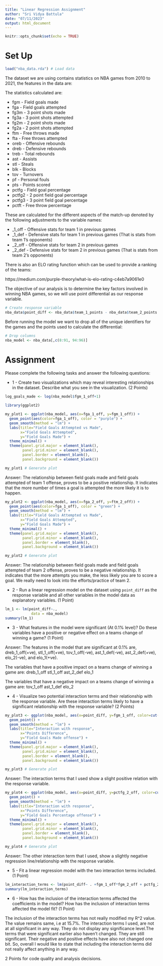 ```yaml
---
title: "Linear Regression Assignment"
author: "Sri Vidya Battula"
date: "07/11/2023"
output: html_document
---
```


```r
knitr::opts_chunk$set(echo = TRUE)
```

# Set Up

```r
load("nba_data.rda") # Load data
```


The dataset we are using contains statistics on NBA games from 2010 to 2021, the features in the data are:

The statistics calculated are:

* fgm - Field goals made
* fga - Field goals attempted
* fg3m - 3 point shots made
* fg3a - 3 point shots attempted
* fg2m - 2 point shots made
* fg2a - 2 point shots attempted
* ftm - Free throws made
* fta - Free throws attempted
* oreb - Offensive rebounds
* dreb - Defensive rebounds
* treb - Total rebounds
* ast - Assists
* stl - Steals
* blk - Blocks
* tov - Turnovers
* pf - Personal fouls
* pts - Points scored
* pctfg - Field goal percentage
* pctfg2 - 2 point field goal percentage
* pctfg3 - 3 point field goal percentage
* pctft - Free throw percentage

These are calculated for the different aspects of the match-up denoted by the following adjustments to the variable names:

* _1_off - Offensive stats for team 1 in previous games
* _1_def - Defensive stats for team 1 in previous games (That is stats from team 1's opponents)
* _2_off - Offensive stats for team 2 in previous games
* _2_def - Defensive stats for team 2 in previous games (That is stats from team 2's opponents)

There is also an ELO rating function which can be used to provide a ranking of the teams:

https://medium.com/purple-theory/what-is-elo-rating-c4eb7a9061e0

The objective of our analysis is to determine the key factors involved in winning NBA games, so we will use point differential as our response variable.

```r
# Create response variable
nba_data$point_diff <- nba_data$team_1_points - nba_data$team_2_points
```

Before running the model we want to drop all of the unique identifiers for the games and the points used to calculate the differential:

```r
# Drop columns 
nba_model <- nba_data[,c(8:91, 94:96)]
```


# Assignment

Please complete the following tasks and answer the following questions:


* 1 - Create two visualizations which may reveal interesting relationships in the dataset. Describe what you see in the visualization. (2 Points) 

```r
log_goals_made <- log(nba_model$fgm_1_off+1)

library(ggplot2)

my_plot1 <- ggplot(nba_model, aes(x=fga_1_off, y=fgm_1_off)) +
  geom_point(aes(color=fga_1_off), color = "purple") +
  geom_smooth(method = "lm") + 
  labs(title="Field Goals Attempted vs Made",
       x="Field Goals Attempted",
       y="Field Goals Made") +
  theme_minimal() +
  theme(panel.grid.major = element_blank(),
        panel.grid.minor = element_blank(),
        panel.border = element_blank(),
        panel.background = element_blank())

my_plot1 # Generate plot
```
Answer: The relationship between field goals made and field goals attempted of team 1 offense, proves to be a positive relationship. It indicates that the more number of times a goal is attempted the more likely it is to happen. 

```r
my_plot2 <- ggplot(nba_model, aes(x=fga_2_off, y=ftm_2_off)) +
  geom_point(aes(color=fga_1_off), color = "green") +
  geom_smooth(method = "lm") + 
  labs(title="Field Goals Attempted vs Made",
       x="Field Goals Attempted",
       y="Field Goals Made") +
  theme_minimal() +
  theme(panel.grid.major = element_blank(),
        panel.grid.minor = element_blank(),
        panel.border = element_blank(),
        panel.background = element_blank())

my_plot2 # Generate plot
```
Answer: The relationship between field goals made and field goals attempted of team 2 offense, proves to be a negative relationship. It indicates that the more attempts you make, the less likely you are to score a goal. We really need to look into the efforts/practice of team 2.

* 2 - Run a linear regression model on the dataset using `point_diff` as the response variable and all other variables in the model data as explanatory variables. (1 Point)

```r
lm_1 <- lm(point_diff~.,
            data = nba_model)
summary(lm_1)
```



* 3 - What features in the model were significant (At 0.1% level)? Do these variables have a positive or negative effect on a teams change of winning a game? (1 Point)

Answer: The features in the model that are significant at 0.1% are, dreb_1_off(+ve), stl_1_off(+ve), tov_1_off(-ve), ast_1_def(-ve), ast_2_def(+ve), elo_2(-ve), and elo_1(+ve). 

The variables that have a positive impact on a teams change of winning a game are:
dreb_1_off
stl_1_off
ast_2_def
elo_1

The variables that have a negative impact on a teams change of winning a game are:
tov_1_off
ast_1_def
elo_2


* 4 - Visualize two potential interaction terms and their relationship with the response variable. Are these interaction terms likely to have a significant relationship with the response variable? (2 Points)

```r
my_plot3 <- ggplot(nba_model, aes(x=point_diff, y=fgm_1_off, color=cut(fgm_2_off, breaks = 3))) +
  geom_point() +
  geom_smooth(method = "lm") + 
  labs(title="Interaction with response",
       x="Points Difference",
       y="Field Goals Made offense") +
  theme_minimal() +
  theme(panel.grid.major = element_blank(),
        panel.grid.minor = element_blank(),
        panel.border = element_blank(),
        panel.background = element_blank())

my_plot3 # Generate plot
```
Answer: The interaction terms that I used show a slight positive relation with the response variable. 




```r
my_plot4 <- ggplot(nba_model, aes(x=point_diff, y=pctfg_2_off, color=cut(pctfg_2_def, breaks = 3))) +
  geom_point() +
  geom_smooth(method = "lm") + 
  labs(title="Interaction with response",
       x="Points Difference",
       y="Field Goals Percentage offense") +
  theme_minimal() +
  theme(panel.grid.major = element_blank(),
        panel.grid.minor = element_blank(),
        panel.border = element_blank(),
        panel.background = element_blank())

my_plot4 # Generate plot
```
Answer: The other interaction term that I used, show a slightly negative regression line/relationship with the response variable. 


* 5 - Fit a linear regression model with the two interaction terms included. (1 Point)

```r
lm_interaction_terms <- lm(point_diff~ . +fgm_1_off*fgm_2_off + pctfg_2_off*pctfg_2_def, data = nba_model)
summary(lm_interaction_terms)

```


* 6 - How has the inclusion of the interaction terms affected the coefficients in the model? How has the inclusion of interaction terms affected the model fit? (1 Point)

The inclusion of the interaction terms has not really modified my R^2 value. The value remains same, i.e at 15.7%. The interaction terms I used, are not at all significant in any way. They do not display any significance level.The terms that were significant earlier also haven't changed. They are still significant. Their negative and positive effects have also not changed one bit. So, overall I would like to state that including the interaction terms did not really affect anything in any way.  


2 Points for code quality and analysis decisions.
